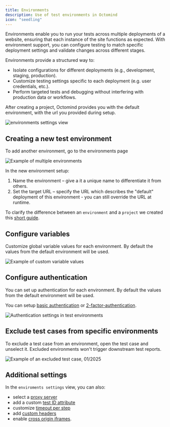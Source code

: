 ```yaml
---
title: Environments
description: Use of test environments in Octomind
icon: "seedling"
---
```


Environments enable you to run your tests across multiple deployments of a website, ensuring that each instance of the
site functions as expected. With environment support, you can configure testing to match specific deployment settings
and validate changes across different stages.

Environments provide a structured way to:

- Isolate configurations for different deployments (e.g., development, staging, production).
- Customize testing settings specific to each deployment (e.g. user credentials, etc.).
- Perform targeted tests and debugging without interfering with production data or workflows.

After creating a project, Octomind provides you with the default environment, with the url you provided during setup.

<Frame caption="environments settings view, 03/2025">
  <img
    src="/images/advanced/environments-settings.png"
    alt="environments settings view"
  />
</Frame>

## Creating a new test environment

To add another environment, go to the environments page

<Frame caption="Example of multiple environments, 01/2025">
  <img
    src="/images/advanced/environments-page.png"
    alt="Example of multiple environments"
  />
</Frame>

In the new environment setup:

1. Name the environment – give a it a unique name to differentiate it from others.
2. Set the target URL – specify the URL which describes the "default" deployment of this environment - you can still override the URL at runtime.

To clarify the difference between an `environment` and a `project` we created this [short guide](/guides/project-environments).

## Configure variables

Customize global variable values for each environment. By default the values from the default environment will be used.

<Frame caption="Example of custom variable values, 01/2025">
  <img
    src="/images/advanced/additional-environment-variables.png"
    alt="Example of custom variable values"
  />
</Frame>

## Configure authentication

You can set up authentication for each environment. By default the values from the default environment will be used.

You can setup [basic authentication](/advanced/basic-authentication) or [2-factor-authentication](/advanced/2fa).

<Frame caption="Authentication settings in test environments, 05/2025">
  <img
    src="/images/manage/environments-authentication.png"
    alt="Authentication settings in test environments"
  />
</Frame>

## Exclude test cases from specific environments

To exclude a test case from an environment, open the test case and unselect it. Excluded environments won't trigger downstream test reports.

<Frame caption="Example of an excluded test case, 01/2025">
  <img
    src="/images/advanced/exclude-tc-from-environment.png"
    alt="Example of an excluded test case, 01/2025"
  />
</Frame>

## Additional settings

In the `enviroments settings` view, you can also:

- select a [proxy server](/proxy/proxy-settings)
- add a custom [test ID attribute](/runtime/testid-attribute)
- customize [timeout per step](/get-started/execute-tests#test-timeout)
- add [custom headers](/runtime/custom-headers)
- enable [cross origin iframes](/advanced/cross-origin-iframes).
